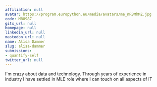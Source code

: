 ```yaml
---
affiliation: null
avatar: https://program.europython.eu/media/avatars/me_nR8MhMZ.jpg
code: M88987
gitx_url: null
homepage: null
linkedin_url: null
mastodon_url: null
name: Alisa Dammer
slug: alisa-dammer
submissions:
- quantify-self
twitter_url: null
---
```


I'm crazy about data and technology. Through years of experience in industry I have settled in MLE role where I can touch on all aspects of IT